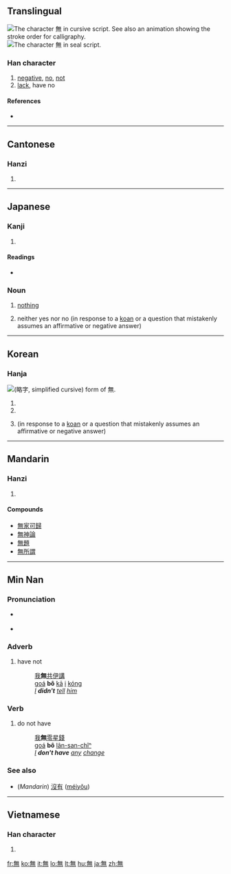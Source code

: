 {{wikipedia}}
{{zh-forms|{{zh-lookup|无}}|{{zh-lookup|無}}}}
==Translingual==
[[Image:無-still.svg|right|frame|The character 無 in cursive script. See also [[:Image:無-cursive-order.gif|an animation]] showing the stroke order for calligraphy.]]
[[Image:無-seal.svg|right|thumb|The character 無 in seal script.]]

===Han character===
{{Han char|rn=86|rad=火|as=08|sn=12|four=8033<sub>1</sub>|canj=人廿火 (OTF)}}

# [[negative]], [[no]], [[not]]
# [[lack]], have no

====References====
* {{Han ref|kx=0673.260|dkj=19113|dj=1081.240|hdz=32211.150|uh=7121|ud=28961|bh=B54C|bd=46412}}

----

==Cantonese==

===Hanzi===
{{yue-hanzi|jyut=|y=mou4|y=mo4}}

# {{defn|Cantonese|sort=火08}}

----

==Japanese==

===Kanji===
{{ja-kanji|grade=4|rs=火08}}

# {{defn|Japanese}}

====Readings====
* {{ja-readings|on=[[む]] (mu), [[ぶ]] (bu)|kun=[[ない]] (nai), [[なかれ]] (nakare)}}

===Noun===
{{ja-noun|k|hira=む|rom=mu}}

# [[nothing]]
# {{Buddhism|lang=ja}} neither yes nor no (in response to a [[koan]] or a question that mistakenly assumes an affirmative or negative answer)

----

==Korean==

===Hanja===
[[File:Eopseul mu yakja.png|thumb|{{w|Yakja}} ([[略字#Korean|略字]], simplified cursive) form of 無.]]
{{ko-hanja|hangeul=[[무]]|eumhun=|rv=mu|mr=mu|y=mu}}

# {{ko-inline|무|mu|[[nothing]]}}
# {{ko-inline|무|mu|no}}
# {{Buddhism|lang=ko}} {{ko-inline|무|mu|neither yes nor no}} (in response to a [[koan]] or a question that mistakenly assumes an affirmative or negative answer)

----

==Mandarin==

===Hanzi===
{{cmn-hanzi|sim=无|pin=[[wú]] ([[wu2]])|wg=wu<sup>2</sup>}}

# {{defn|Mandarin|sort=火08}}

====Compounds====

* [[無家可歸]]
* [[無神論]]
* [[無題]]
* [[無所謂]]

----

==Min Nan==

===Pronunciation===
* {{a|Quanzhou}} {{IPA|[ bo˧˥ ]|lang=nan}}
* {{a|Zhangzhou}} {{IPA|[ bə˧˥ ]|lang=nan}}

===Adverb===
{{nan-adv|t|poj=bô|pojt=bo5|tra=無|sim=无|rs=火08}}

# have not
#: [[我]]'''無'''[[共]][[伊]][[講]]
#: [[goá]] '''bô''' [[kā]] [[i]] [[kóng]]
#: ''[[I]] '''didn't''' [[tell]] [[him]]''

===Verb===
{{nan-verb|t|poj=bô|pojt=bo5|tra=無|sim=无|rs=火08}}

# do not have
#: [[我]]'''無'''[[零星錢]]
#: [[goá]] '''bô''' [[lân-san-chîⁿ]]
#: ''[[I]] '''don't have''' [[any]] [[change]]''

===See also===
* (''Mandarin'') [[沒有]] ([[méiyǒu]])

----

==Vietnamese==

===Han character===
{{vi-hantu|[[vô]], [[mô]]|rs=火08}}

# {{defn|Vietnamese|sort=火08}}

[[fr:無]]
[[ko:無]]
[[it:無]]
[[lo:無]]
[[lt:無]]
[[hu:無]]
[[ja:無]]
[[zh:無]]